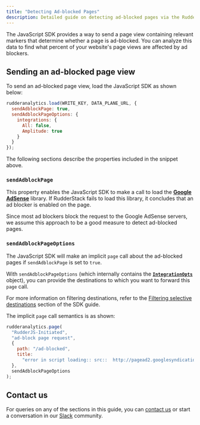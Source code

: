 ```yaml
---
title: "Detecting Ad-blocked Pages"
description: Detailed guide on detecting ad-blocked pages via the RudderStack JavaScript SDK.
---
```


The JavaScript SDK provides a way to send a page view containing relevant markers that determine whether a page is ad-blocked. You can analyze this data to find what percent of your website's page views are affected by ad blockers.

## Sending an ad-blocked page view

To send an ad-blocked page view, load the JavaScript SDK as shown below:

```javascript
rudderanalytics.load(WRITE_KEY, DATA_PLANE_URL, {
  sendAdblockPage: true,
  sendAdblockPageOptions: {
    integrations: {
      All: false,
      Amplitude: true
    }
  }
});
```

The following sections describe the properties included in the snippet above.

### `sendAdblockPage`

This property enables the JavaScript SDK to make a call to load the [**Google AdSense**](https://www.google.com/adsense/start/) library. If RudderStack fails to load this library, it concludes that an ad blocker is enabled on the page.

<div class="infoBlock">

  Since most ad blockers block the request to the Google AdSense servers, we assume this approach to be a good measure to detect ad-blocked pages.
</div>

### `sendAdblockPageOptions`

The JavaScript SDK will make an implicit `page` call about the ad-blocked pages if `sendAdblockPage` is set to `true`.

With `sendAdblockPageOptions` \(which internally contains the [**`IntegrationOpts`**](https://docs.rudderstack.com/stream-sources/rudderstack-sdk-integration-guides/rudderstack-javascript-sdk#integrationopts) object\), you can provide the destinations to which you want to forward this `page` call.

<div class="infoBlock">

  For more information on filtering destinations, refer to the <a href="https://docs.rudderstack.com/stream-sources/rudderstack-sdk-integration-guides/rudderstack-javascript-sdk/#filtering-selective-destinations">Filtering selective destinations</a> section of the SDK guide.
</div>

The implicit `page` call semantics is as shown:

```javascript
rudderanalytics.page(
  "RudderJS-Initiated",
  "ad-block page request",
  {
    path: "/ad-blocked",
    title:
      "error in script loading:: src::  http://pagead2.googlesyndication.com/pagead/js/adsbygoogle.js id:: ad-block"
  },
  sendAdblockPageOptions
);
```

## Contact us

For queries on any of the sections in this guide, you can [contact us](mailto:%20docs@rudderstack.com) or start a conversation in our [Slack](https://rudderstack.com/join-rudderstack-slack-community) community.
